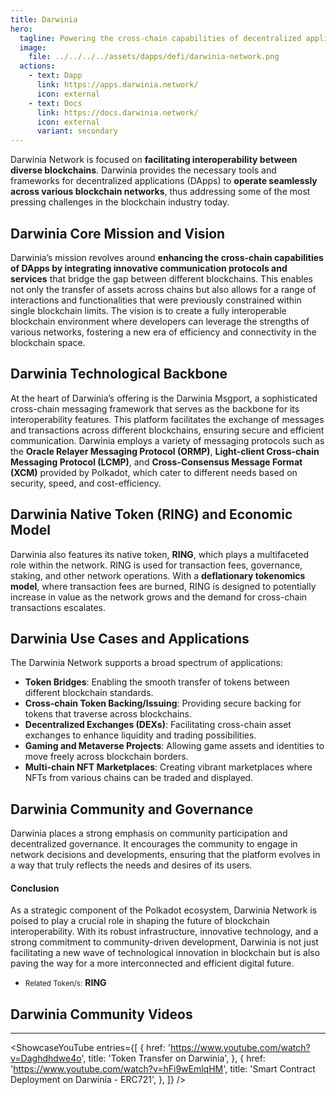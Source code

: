 ```yaml
---
title: Darwinia
hero:
  tagline: Powering the cross-chain capabilities of decentralized applications.
  image: 
    file: ../../../../assets/dapps/defi/darwinia-network.png
  actions:
    - text: Dapp
      link: https://apps.darwinia.network/
      icon: external
    - text: Docs
      link: https://docs.darwinia.network/
      icon: external
      variant: secondary
---
```



Darwinia Network is focused on **facilitating interoperability between diverse blockchains**. 
Darwinia provides the necessary tools and frameworks for decentralized applications (DApps) to **operate seamlessly across various blockchain networks**, thus addressing some of the most pressing challenges in the blockchain industry today.

## Darwinia Core Mission and Vision
Darwinia’s mission revolves around **enhancing the cross-chain capabilities of DApps by integrating innovative communication protocols and services** that bridge the gap between different blockchains. This enables not only the transfer of assets across chains but also allows for a range of interactions and functionalities that were previously constrained within single blockchain limits. The vision is to create a fully interoperable blockchain environment where developers can leverage the strengths of various networks, fostering a new era of efficiency and connectivity in the blockchain space.

## Darwinia Technological Backbone
At the heart of Darwinia’s offering is the Darwinia Msgport, a sophisticated cross-chain messaging framework that serves as the backbone for its interoperability features. This platform facilitates the exchange of messages and transactions across different blockchains, ensuring secure and efficient communication. Darwinia employs a variety of messaging protocols such as the **Oracle Relayer Messaging Protocol (ORMP)**, **Light-client Cross-chain Messaging Protocol (LCMP)**, and **Cross-Consensus Message Format (XCM)** provided by Polkadot, which cater to different needs based on security, speed, and cost-efficiency.

## Darwinia Native Token (RING) and Economic Model
Darwinia also features its native token, **RING**, which plays a multifaceted role within the network. RING is used for transaction fees, governance, staking, and other network operations. With a **deflationary tokenomics model**, where transaction fees are burned, RING is designed to potentially increase in value as the network grows and the demand for cross-chain transactions escalates.

## Darwinia Use Cases and Applications
The Darwinia Network supports a broad spectrum of applications:
- **Token Bridges**: Enabling the smooth transfer of tokens between different blockchain standards.
- **Cross-chain Token Backing/Issuing**: Providing secure backing for tokens that traverse across blockchains.
- **Decentralized Exchanges (DEXs)**: Facilitating cross-chain asset exchanges to enhance liquidity and trading possibilities.
- **Gaming and Metaverse Projects**: Allowing game assets and identities to move freely across blockchain borders.
- **Multi-chain NFT Marketplaces**: Creating vibrant marketplaces where NFTs from various chains can be traded and displayed.

## Darwinia Community and Governance
Darwinia places a strong emphasis on community participation and decentralized governance. It encourages the community to engage in network decisions and developments, ensuring that the platform evolves in a way that truly reflects the needs and desires of its users.

#### **Conclusion**
As a strategic component of the Polkadot ecosystem, Darwinia Network is poised to play a crucial role in shaping the future of blockchain interoperability. With its robust infrastructure, innovative technology, and a strong commitment to community-driven development, Darwinia is not just facilitating a new wave of technological innovation in blockchain but is also paving the way for a more interconnected and efficient digital future.

- <small>Related Token/s:</small> **RING**

## Darwinia Community Videos
------------
<ShowcaseYouTube
  entries={[
    {
      href: 'https://www.youtube.com/watch?v=Daghdhdwe4o',
      title: 'Token Transfer on Darwinia',
    },
        {
        href: 'https://www.youtube.com/watch?v=hFi9wEmlqHM',
      title: 'Smart Contract Deployment on Darwinia - ERC721',
    },
  ]} />